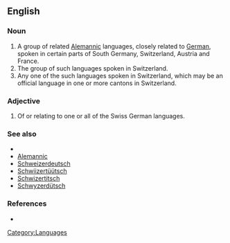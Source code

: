 ==English==

===Noun===
{{en-noun|sg=[[Swiss]] [[German]]}}

# A group of related [[Alemannic]] languages, closely related to [[German]], spoken in certain parts of South Germany, Switzerland, Austria and France.
# The group of such languages spoken in Switzerland.
# Any one of the such languages spoken in Switzerland, which may be an official language in one or more cantons in Switzerland.

===Adjective===
{{en-adj}}

# Of or relating to one or all of the Swiss German languages.

===See also===
* {{pedialite|Swiss German}}
* [[Alemannic]]
* [[Schweizerdeutsch]]
* [[Schwiizertüütsch]]
* [[Schwizertitsch]]
* [[Schwyzerdütsch]]

===References===
* {{ethnologue|code=gsw}}

[[Category:Languages]]